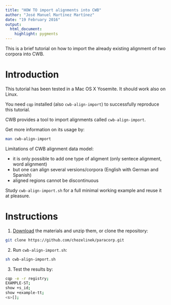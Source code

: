 ```yaml
---
title: "HOW TO import alignments into CWB"
author: "José Manuel Martínez Martínez"
date: "19 February 2016"
output:
  html_document:
    highlight: pygments
---
```


This is a brief tutorial on how to import the already existing alignment of two corpora into CWB.

# Introduction

This tutorial has been tested in a Mac OS X Yosemite. It should work also on Linux.

You need `cqp` installed (also `cwb-align-import`) to successfully reproduce this tutorial.

CWB provides a tool to import alignments called `cwb-align-import`.

Get more information on its usage by:

```bash
man cwb-align-import
```

Limitations of CWB alignment data model:

- it is only possible to add one type of aligment (only sentece alignment, word alignment)
- but one can align several versions/corpora (English with German and Spanish)
- aligned regions cannot be discontinuous <!-- explain this better, and provide examples -->

Study `cwb-align-import.sh` for a full minimal working example and reuse it at pleasure.

# Instructions

1. [Download](https://github.com/chozelinek/paracorp/archive/master.zip) the materials and unzip them, or clone the repository:
```bash
git clone https://github.com/chozelinek/paracorp.git
```
2. Run `cwb-align-import.sh`:
```bash
sh cwb-align-import.sh
```
3. Test the results by:
```bash
cqp -e -r registry;
EXAMPLE-ST;
show +s_id;
show +example-tt;
<s>[];
```
